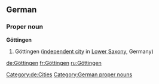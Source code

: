 ==German==
{{wikipedia}}
{{wikipedia|lang=de}}
===Proper noun===
'''Göttingen'''
# Göttingen ([[independent city]] in [[Lower Saxony]], Germany)
[[Category:de:Cities]]
[[Category:German proper nouns]]

[[de:Göttingen]]
[[fr:Göttingen]]
[[ru:Göttingen]]